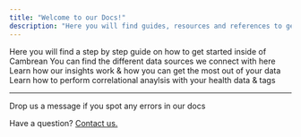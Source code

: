 ```yaml
---
title: "Welcome to our Docs!"
description: "Here you will find guides, resources and references to get the most out of Cambrean."
---
```

<CardGroup>
  <Card title="Getting Started" icon="wand-magic-sparkles" href="Getting Started">
    Here you will find a step by step guide on how to get started inside of Cambrean
  </Card>
  <Card title="Integrations" icon="plug" href="integration-reference/Integrations">
    You can find the different data sources we connect with here
  </Card>
  <Card title="Insights" icon="brain" href="pages/insights">
    Learn how our insights work & how you can get the most out of your data
  </Card>
  <Card title="Lab Mode" icon="vial" href="pages/labmode.mdx">
    Learn how to perform correlational anaylsis with your health data & tags
  </Card>
</CardGroup>

---

<Tip>
Drop us a message if you spot any errors in our docs
</Tip>


Have a question? <a href="mailto:hello@cambrean.com.com">Contact us.</a>


